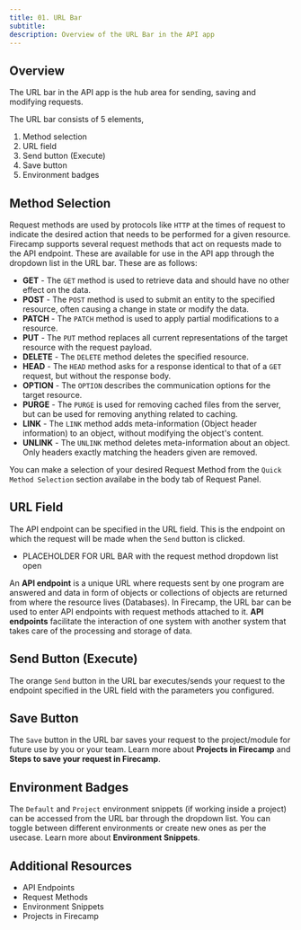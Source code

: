 ```yaml
---
title: 01. URL Bar
subtitle:
description: Overview of the URL Bar in the API app
---
```


## Overview

The URL bar in the API app is the hub area for sending, saving and modifying requests.

The URL bar consists of 5 elements,

1. Method selection
2. URL field
3. Send button (Execute)
4. Save button
5. Environment badges

## Method Selection
Request methods are used by protocols like `HTTP` at the times of request to indicate the desired action that needs to be performed for a given resource. Firecamp supports several request methods that act on requests made to the API endpoint. These are available for use in the API app through the dropdown list in the URL bar. These are as follows:

- **GET** - The `GET` method is used to retrieve data and should have no other effect on the data.
- **POST** - The `POST` method is used to submit an entity to the specified resource, often causing a change in state or modify the data.
- **PATCH** - The `PATCH` method is used to apply partial modifications to a resource.
- **PUT** - The `PUT` method replaces all current representations of the target resource with the request payload.
- **DELETE** - The `DELETE` method deletes the specified resource.
- **HEAD** - The `HEAD` method asks for a response identical to that of a `GET` request, but without the response body.
- **OPTION** - The `OPTION` describes the communication options for the target resource.
- **PURGE** - The `PURGE` is used for removing cached files from the server, but can be used for removing anything related to caching.
- **LINK** - The `LINK` method adds meta-information (Object header information) to an object, without modifying the object's content.
- **UNLINK** - The `UNLINK` method deletes meta-information about an object. Only headers exactly matching the headers given are removed.

You can make a selection of your desired Request Method from the `Quick Method Selection` section availabe in the body tab of Request Panel.

## URL Field
The API endpoint can be specified in the URL field. This is the endpoint on which the request will be made when the `Send` button is clicked.

- PLACEHOLDER FOR URL BAR with the request method dropdown list open

An **API endpoint** is a unique URL where requests sent by one program are answered and data in form of objects or collections of objects are returned from where the resource lives (Databases). In Firecamp, the URL bar can be used to enter API endpoints with request methods attached to it. **API endpoints** facilitate the interaction of one system with another system that takes care of the processing and storage of data.

## Send Button (Execute)
The orange `Send` button in the URL bar executes/sends your request to the endpoint specified in the URL field with the parameters you configured.

## Save Button
The `Save` button in the URL bar saves your request to the project/module for future use by you or your team. Learn more about **Projects in Firecamp** and **Steps to save your request in Firecamp**.

## Environment Badges
The `Default` and `Project` environment snippets (if working inside a project) can be accessed from the URL bar through the dropdown list. You can toggle between different environments or create new ones as per the usecase. Learn more about **Environment Snippets**.

## Additional Resources

- API Endpoints
- Request Methods
- Environment Snippets
- Projects in Firecamp
